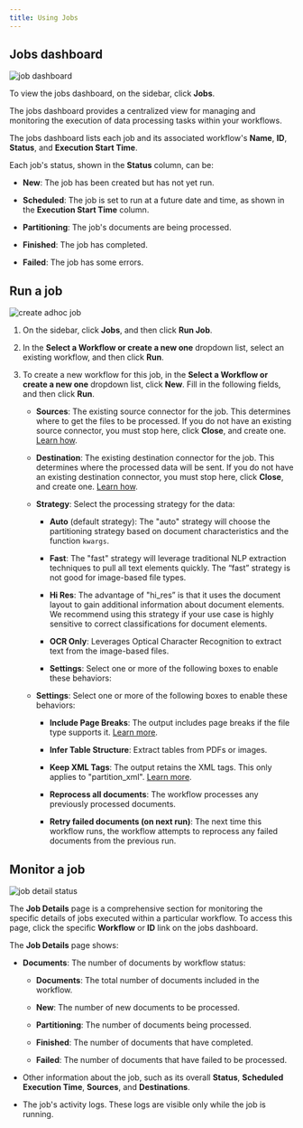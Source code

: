 ```yaml
---
title: Using Jobs
---
```

## Jobs dashboard

![job dashboard](/img/platform/04a-Job-Dashboard.png)

To view the jobs dashboard, on the sidebar, click **Jobs**.

The jobs dashboard provides a centralized view for managing and monitoring the execution of data processing tasks within your workflows.

The jobs dashboard lists each job and its associated workflow's **Name**, **ID**, **Status**, and **Execution Start Time**.

Each job's status, shown in the **Status** column, can be:
    
*   **New**: The job has been created but has not yet run.
    
*   **Scheduled**: The job is set to run at a future date and time, as shown in the **Execution Start Time** column.
    
*   **Partitioning**: The job's documents are being processed.
    
*   **Finished**: The job has completed.
    
*   **Failed**: The job has some errors.

## Run a job

![create adhoc job](/img/platform/04b-Create-Adhoc-Job.png)

1.  On the sidebar, click **Jobs**, and then click **Run Job**.
    
2.  In the **Select a Workflow or create a new one** dropdown list, select an existing workflow, and then click **Run**.

3.  To create a new workflow for this job, in the **Select a Workflow or create a new one** dropdown list, click **New**. Fill in the following fields, and then click **Run**.
    
    *   **Sources**: The existing source connector for the job. This determines where to get the files to be processed. If you do not have an existing source connector, you must stop here, click **Close**, and create one. [Learn how](/platform/platform-source-connectors/overview).
        
    *   **Destination**: The existing destination connector for the job. This determines where the processed data will be sent. If you do not have an existing destination connector, you must stop here, click **Close**, and create one. [Learn how](/platform-destination-connectors/overview).
        
    *   **Strategy**: Select the processing strategy for the data:

        *   **Auto** (default strategy): The "auto" strategy will choose the partitioning strategy based on document characteristics and the function `kwargs`.
        
        *   **Fast**: The "fast" strategy will leverage traditional NLP extraction techniques to pull all text elements quickly. The “fast” strategy is not good for image-based file types.
        
        *   **Hi Res**: The advantage of "hi\_res” is that it uses the document layout to gain additional information about document elements. We recommend using this strategy if your use case is highly sensitive to correct classifications for document elements.
        
        *   **OCR Only**: Leverages Optical Character Recognition to extract text from the image-based files.
        
        *   **Settings**: Select one or more of the following boxes to enable these behaviors:

    *   **Settings**: Select one or more of the following boxes to enable these behaviors:
        
        *   **Include Page Breaks**: The output includes page breaks if the file type supports it. [Learn more](/api-reference/api-services/api-parameters#include-page-breaks).
            
        *   **Infer Table Structure**: Extract tables from PDFs or images.
            
        *   **Keep XML Tags**: The output retains the XML tags. This only applies to "partition\_xml". [Learn more](/api-reference/api-services/api-parameters#xml-keep-tags).
            
        *   **Reprocess all documents**: The workflow processes any previously processed documents.

        *   **Retry failed documents (on next run)**: The next time this workflow runs, the workflow attempts to reprocess any failed documents from the previous run.

## Monitor a job

![job detail status](/img/platform/04c-Jobs-Detail-Status.png)

The **Job Details** page is a comprehensive section for monitoring the specific details of jobs executed within a particular workflow. To access this page, click the specific **Workflow** or **ID** link on the jobs dashboard.

The **Job Details** page shows:

*   **Documents**: The number of documents by workflow status:

    *   **Documents**: The total number of documents included in the workflow.
        
    *   **New**: The number of new documents to be processed.
        
    *   **Partitioning**: The number of documents being processed.
        
    *   **Finished**: The number of documents that have completed.
        
    *   **Failed**: The number of documents that have failed to be processed.
        
*   Other information about the job, such as its overall **Status**, **Scheduled Execution Time**, **Sources**, and **Destinations**.

*   The job's activity logs. These logs are visible only while the job is running.